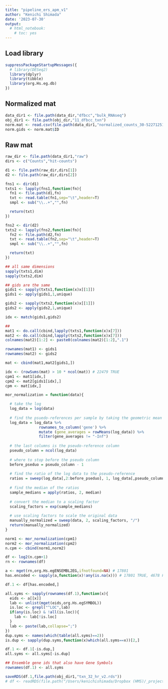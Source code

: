 ```yaml
---
title: "pipeline_ers_apm_v1"
author: "Kenichi Shimada"
date: '2023-07-30'
output: 
  # html_notebook: 
    # toc: yes
---
```


## Load library
```r
suppressPackageStartupMessages({
  # library(DESeq2)
  library(dplyr)
  library(tibble)  
  library(org.Hs.eg.db)
})
```

## Normalized mat
```r
data_dir1 <- file.path(data_dir,"dfbcc","bulk_RNAseq")
obj_dir1 <- file.path(obj_dir,"11_dfbcc_txn")
norm.mat <- read.csv(file.path(data_dir1,"normalized_counts_30-522712517.csv"))
norm.gids <- norm.mat$ID
```

## Raw mat
```r
raw_dir <- file.path(data_dir1,"raw")
dirs <- c("Counts","hit-counts")

d1 <- file.path(raw_dir,dirs[1])
d2 <- file.path(raw_dir,dirs[2])

fns1 <- dir(d1)
txts1 <- lapply(fns1,function(fn){
  fn1 <- file.path(d1,fn)
  txt <- read.table(fn1,sep="\t",header=T)
  smpl <- sub("\\..+","",fn)

  return(txt)
})

fns2 <- dir(d2)
txts2 <- lapply(fns2,function(fn){
  fn2 <- file.path(d2,fn)
  txt <- read.table(fn2,sep="\t",header=T)
  smpl <- sub("\\..+","",fn)

  return(txt)
})

## all same dimensions
sapply(txts1,dim)
sapply(txts2,dim)

## gids are the same
gids1 <- sapply(txts1,function(x)x[[1]])
gids1 <- apply(gids1,1,unique)  

gids2 <- sapply(txts2,function(x)x[[1]])
gids2 <- apply(gids2,1,unique)  

idx <- match(gids1,gids2)

##
mat1 <- do.call(cbind,lapply(txts1,function(x)x[7]))
mat2 <- do.call(cbind,lapply(txts2,function(x)x[7]))
colnames(mat2)[1:2] <- paste0(colnames(mat2)[1:2],".1")

rownames(mat1) <- gids1
rownames(mat2) <- gids2

mat <- cbind(mat1,mat2[gids1,])
```

```r
idx <- (rowSums(mat) > 10 * ncol(mat)) # 22479 TRUE
cpm1 <- mat1[idx,]
cpm2 <- mat2[gids1[idx],]
cpm <- mat[idx,]

mor_normalization = function(data){

  # take the log
  log_data = log(data) 
  
  # find the psuedo-references per sample by taking the geometric mean
  log_data = log_data %>% 
               rownames_to_column('gene') %>% 
               mutate (gene_averages = rowMeans(log_data)) %>% 
               filter(gene_averages != "-Inf")
  
  # the last columns is the pseudo-reference column 
  pseudo_column = ncol(log_data)
  
  # where to stop before the pseudo column 
  before_pseduo = pseudo_column - 1
  
  # find the ratio of the log data to the pseudo-reference
  ratios = sweep(log_data[,2:before_pseduo], 1, log_data[,pseudo_column], "-")
  
  # find the median of the ratios
  sample_medians = apply(ratios, 2, median)
  
  # convert the median to a scaling factor
  scaling_factors = exp(sample_medians)
  
  # use scaling factors to scale the original data
  manually_normalized = sweep(data, 2, scaling_factors, "/")
  return(manually_normalized)
}
```


```r
norm1 <- mor_normalization(cpm1)
norm2 <- mor_normalization(cpm2)
n.cpm <- cbind(norm1,norm2)  
```


```r
df <- log2(n.cpm+1)
rn <- rownames(df)

a <- mget(rn,org.Hs.egENSEMBL2EG,ifnotfound=NA) # 17801
has.encoded <- sapply(a,function(x)!any(is.na(x))) # 17801 TRUE, 4678 FALSE

df.1 <- df[has.encoded,]

all.syms <- sapply(rownames(df.1),function(x){
  eids <- a[[x]]
  lab <- unlist(mget(eids,org.Hs.egSYMBOL))
  is.loc <- grepl("^LOC",lab)
  if(any(is.loc) & !all(is.loc)){
    lab <- lab[!is.loc]
  }
  lab <- paste(lab,collapse=";")
})
dup.syms <- names(which(table(all.syms)==2))
is.dup <- sapply(dup.syms,function(x)which(all.syms==x))[2,]

df.1 <- df.1[-is.dup,]
all.syms <- all.syms[-is.dup]

## Ensemble gene ids that also have Gene Symbols
rownames(df.1) <- all.syms

saveRDS(df.1,file.path(obj_dir1,"txn_32_hr_v2.rds"))
# df <- readRDS(file.path("/Users/kenichishimada/Dropbox (HMS)/_projects_/B06 03 HR-APM/manuscript/Rdata/11_dfci_txn","txn_32_hr.rds"))


```


